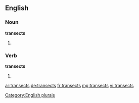 
==English==

===Noun===
'''transects'''

# {{plural of|transect}}

===Verb===
'''transects'''

# {{en-third-person singular of|transect}}

[[Category:English plurals]]

[[ar:transects]]
[[de:transects]]
[[fr:transects]]
[[mg:transects]]
[[vi:transects]]